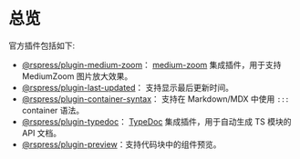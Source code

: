 # 总览

官方插件包括如下:

- [@rspress/plugin-medium-zoom](./medium-zoom)： [medium-zoom](https://github.com/francoischalifour/medium-zoom) 集成插件，用于支持 MediumZoom 图片放大效果。
- [@rspress/plugin-last-updated](./last-updated)： 支持显示最后更新时间。
- [@rspress/plugin-container-syntax](./container-syntax)： 支持在 Markdown/MDX 中使用 `:::` container 语法。
- [@rspress/plugin-typedoc](./typedoc)： [TypeDoc](https://github.com/TypeStrong/typedoc) 集成插件，用于自动生成 TS 模块的 API 文档。
- [@rspress/plugin-preview](./preview)：支持代码块中的组件预览。
